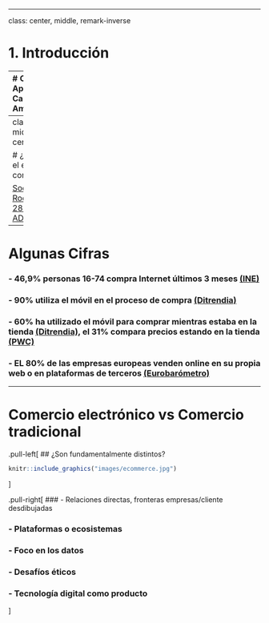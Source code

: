 
---

class: center, middle, remark-inverse

# 1. Introducción 

---
# Caso de Apertura: Caso Amazon

.pull-left[


<iframe width="340" height="200" src="https://www.youtube-nocookie.com/embed/Cn62Fzd01og?start=10" frameborder="0" allow="encrypted-media"></iframe>

<a href="https://www.youtube-nocookie.com/watch=Cn62Fzd01og?start=10" target="_blank" ><span style="font-size:0.6em">El caso Amazon</span></a> 
]


.pull-right[
- ¿Cuál es la clave de su éxito ?
- ¿En qué se diferencia de un negocio tradicional?
- ¿Quién ha comprado en Amazon?¿Qué era?¿Por qué?
- ¿Qué otros negocios tiene la empresa?
]
---
class: middle, center

# ¿utilizamos el e-commerce?

[Socrative. Room 282228. ADE_SI_T5_1](https://b.socrative.com)
---
# Algunas Cifras

### - **46,9%** personas 16-74 compra Internet últimos 3 meses [(INE)](http://www.ine.es/dyngs/INEbase/es/operacion.htm?c=Estadistica_C&cid=1254736176741&menu=ultiDatos&idp=1254735576692)    

### - **90%** utiliza el móvil en el proceso de compra [(Ditrendia)](http://www.amic.media/media/files/file_352_1050.pdf)

### - **60%** ha utilizado el móvil para comprar mientras estaba en la tienda [(Ditrendia)](http://www.amic.media/media/files/file_352_1050.pdf), el 31% compara precios estando en la tienda [(PWC)](https://www.pwc.com/gx/en/industries/consumer-markets/consumer-insights-survey.html)

### - EL **80%** de las empresas europeas venden online en su propia web o en plataformas de terceros [(Eurobarómetro)](https://ec.europa.eu/commfrontoffice/publicopinion/flash/fl_413_en.pdf)


---
# Comercio electrónico vs Comercio tradicional



.pull-left[
## ¿Son fundamentalmente distintos?

```r

knitr::include_graphics("images/ecommerce.jpg")
```

]



.pull-right[
### - Relaciones directas, fronteras empresas/cliente desdibujadas

### - Plataformas o ecosistemas

### - Foco en los datos

### - Desafíos éticos

### - Tecnología digital como producto
]
                       